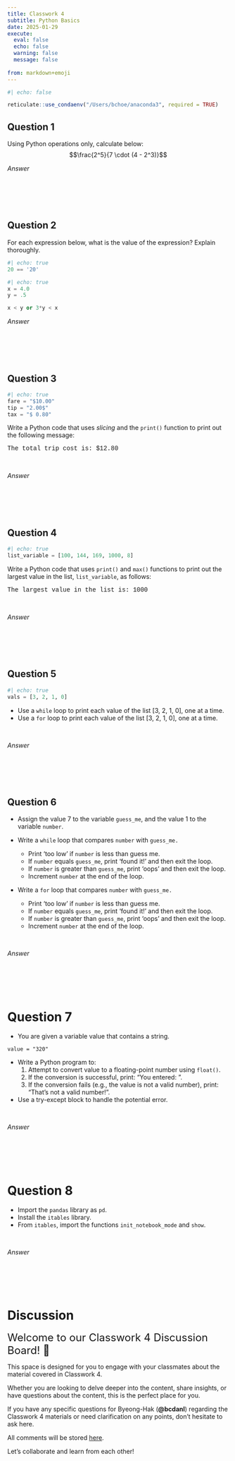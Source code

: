 ```yaml
---
title: Classwork 4
subtitle: Python Basics
date: 2025-01-29
execute: 
  eval: false
  echo: false
  warning: false
  message: false
  
from: markdown+emoji
---
```


```r
#| echo: false

reticulate::use_condaenv("/Users/bchoe/anaconda3", required = TRUE)
```


## Question 1
Using Python operations only, calculate below:
$$\frac{2^5}{7 \cdot (4 - 2^3)}$$


*Answer*
```python

```

<br><br><br>


## Question 2

For each expression below, what is the value of the expression? Explain thoroughly.

```python
#| echo: true
20 == '20'
```



```python
#| echo: true
x = 4.0
y = .5

x < y or 3*y < x
```


*Answer*
```python

```

<br><br><br>



## Question 3


```python
#| echo: true
fare = "$10.00"
tip = "2.00$"
tax = "$ 0.80"
```


Write a Python code that uses *slicing* and the `print()` function to print out the following message: 

<div style="font-family:courier">The total trip cost is: $12.80</div>

<br>

*Answer*
```python

```

<br><br><br>

## Question 4

```python
#| echo: true
list_variable = [100, 144, 169, 1000, 8]
```


Write a Python code that uses `print()` and `max()` functions to print out the largest value in the list, `list_variable`, as follows:

<div style="font-family:courier">The largest value in the list is: 1000</div>

<br>

*Answer*
```python

```



<br><br><br>


## Question 5

```python
#| echo: true
vals = [3, 2, 1, 0]
```

- Use a `while` loop to print each value of the list [3, 2, 1, 0], one at a time.
- Use a `for` loop to print each value of the list [3, 2, 1, 0], one at a time.

<br>

*Answer*
```python

```



<br><br><br>

## Question 6
- Assign the value 7 to the variable `guess_me`, and the value 1 to the variable `number`. 

- Write a `while` loop that compares `number` with `guess_me.` 
  - Print 'too low' if `number` is less than guess me. 
  - If `number` equals `guess_me`, print 'found it!' and then exit the loop. 
  - If `number` is greater than `guess_me`, print 'oops' and then exit the loop. 
  - Increment `number` at the end of the loop.

- Write a `for` loop that compares `number` with `guess_me.` 
  - Print 'too low' if `number` is less than guess me. 
  - If `number` equals `guess_me`, print 'found it!' and then exit the loop. 
  - If `number` is greater than `guess_me`, print 'oops' and then exit the loop. 
  - Increment `number` at the end of the loop.

<br>

*Answer*
```python

```



<br><br><br>


# Question 7
- You are given a variable value that contains a string. 

```.python
value = "320"
```


- Write a Python program to:
	1.	Attempt to convert value to a floating-point number using `float()`.
	2.	If the conversion is successful, print: "You entered: <number>".
	3.	If the conversion fails (e.g., the value is not a valid number), print: "That's not a valid number!".

- Use a try-except block to handle the potential error.

<br>

*Answer*
```python

```


<br><br><br>

# Question 8
- Import the `pandas` library as `pd`.
- Install the `itables` library.
- From `itables`, import the functions `init_notebook_mode` and `show`.

<br>

*Answer*
```python

```



<br><br><br>



# Discussion

<font size = "5">Welcome to our Classwork 4 Discussion Board! 👋 </font>


This space is designed for you to engage with your classmates about the material covered in Classwork 4.

Whether you are looking to delve deeper into the content, share insights, or have questions about the content, this is the perfect place for you.

If you have any specific questions for Byeong-Hak (**@bcdanl**) regarding the Classwork 4 materials or need clarification on any points, don't hesitate to ask here. 

All comments will be stored [here](https://github.com/bcdanl/210/discussions/).

Let's collaborate and learn from each other!


